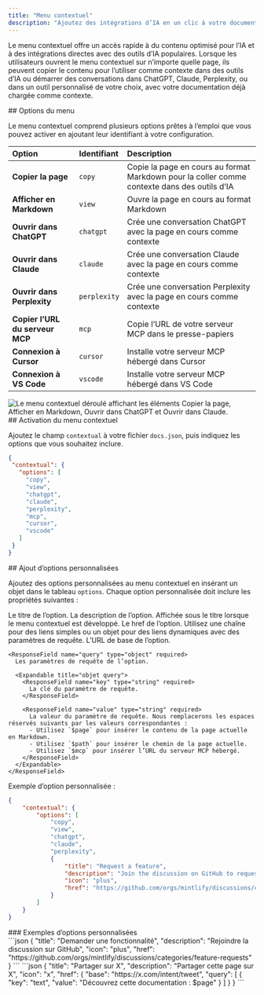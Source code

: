 ```yaml
---
title: "Menu contextuel"
description: "Ajoutez des intégrations d’IA en un clic à votre documentation"
---
```



Le menu contextuel offre un accès rapide à du contenu optimisé pour l’IA et à des intégrations directes avec des outils d’IA populaires. Lorsque les utilisateurs ouvrent le menu contextuel sur n’importe quelle page, ils peuvent copier le contenu pour l’utiliser comme contexte dans des outils d’IA ou démarrer des conversations dans ChatGPT, Claude, Perplexity, ou dans un outil personnalisé de votre choix, avec votre documentation déjà chargée comme contexte.


<div id="menu-options">
  ## Options du menu
</div>

Le menu contextuel comprend plusieurs options prêtes à l’emploi que vous pouvez activer en ajoutant leur identifiant à votre configuration.

| Option | Identifiant | Description |
|:--------|:------------|:-------------|
| **Copier la page** | `copy` | Copie la page en cours au format Markdown pour la coller comme contexte dans des outils d’IA |
| **Afficher en Markdown** | `view` | Ouvre la page en cours au format Markdown |
| **Ouvrir dans ChatGPT** | `chatgpt` | Crée une conversation ChatGPT avec la page en cours comme contexte |
| **Ouvrir dans Claude** | `claude` | Crée une conversation Claude avec la page en cours comme contexte |
| **Ouvrir dans Perplexity** | `perplexity` | Crée une conversation Perplexity avec la page en cours comme contexte |
| **Copier l’URL du serveur MCP** | `mcp` | Copie l’URL de votre serveur MCP dans le presse-papiers |
| **Connexion à Cursor** | `cursor` | Installe votre serveur MCP hébergé dans Cursor |
| **Connexion à VS Code** | `vscode` | Installe votre serveur MCP hébergé dans VS Code |

<Frame>
    <img 
    src="/images/contextual-menu/contextual-menu.png" 
    alt="Le menu contextuel déroulé affichant les éléments Copier la page, Afficher en Markdown, Ouvrir dans ChatGPT et Ouvrir dans Claude." 
  />
</Frame>

<div id="enabling-the-contextual-menu">
  ## Activation du menu contextuel
</div>

Ajoutez le champ `contextual` à votre fichier `docs.json`, puis indiquez les options que vous souhaitez inclure.

```json
{
 "contextual": {
   "options": [
     "copy",
     "view",
     "chatgpt",
     "claude",
     "perplexity",
     "mcp",
     "cursor",
     "vscode"
   ]
 }
}
```

<div id="adding-custom-options">
  ## Ajout d’options personnalisées
</div>

Ajoutez des options personnalisées au menu contextuel en insérant un objet dans le tableau `options`. Chaque option personnalisée doit inclure les propriétés suivantes :

<ResponseField name="title" type="string" required>
  Le titre de l’option.
</ResponseField>

<ResponseField name="description" type="string" required>
  La description de l’option. Affichée sous le titre lorsque le menu contextuel est développé.
</ResponseField>

<IconsRequired />

<ResponseField name="href" type="string | object" required>
  Le href de l’option. Utilisez une chaîne pour des liens simples ou un objet pour des liens dynamiques avec des paramètres de requête.
  
  <Expandable title="objet href">
    <ResponseField name="base" type="string" required>
      L’URL de base de l’option.
    </ResponseField>

    <ResponseField name="query" type="object" required>
      Les paramètres de requête de l’option.

      <Expandable title="objet query">
        <ResponseField name="key" type="string" required>
          La clé du paramètre de requête.
        </ResponseField>

        <ResponseField name="value" type="string" required>
          La valeur du paramètre de requête. Nous remplacerons les espaces réservés suivants par les valeurs correspondantes :
          - Utilisez `$page` pour insérer le contenu de la page actuelle en Markdown.
          - Utilisez `$path` pour insérer le chemin de la page actuelle.
          - Utilisez `$mcp` pour insérer l’URL du serveur MCP hébergé.
        </ResponseField>
      </Expandable>
    </ResponseField>
  </Expandable>
</ResponseField>

Exemple d’option personnalisée :

```json {9-14} wrap
{
    "contextual": {
        "options": [
            "copy",
            "view",
            "chatgpt",
            "claude",
            "perplexity",
            {
                "title": "Request a feature",
                "description": "Join the discussion on GitHub to request a new feature",
                "icon": "plus",
                "href": "https://github.com/orgs/mintlify/discussions/categories/feature-requests"
            }
        ]
    }
}
```

<div id="custom-option-examples">
  ### Exemples d’options personnalisées
</div>

<AccordionGroup>
<Accordion title="Lien simple">
```json
{
  "title": "Demander une fonctionnalité",
  "description": "Rejoindre la discussion sur GitHub",
  "icon": "plus",
  "href": "https://github.com/orgs/mintlify/discussions/categories/feature-requests"
}
```
</Accordion>

<Accordion title="Lien dynamique avec le contenu de la page">
```json
{
  "title": "Partager sur X",
  "description": "Partager cette page sur X",
  "icon": "x",
  "href": {
    "base": "https://x.com/intent/tweet",
    "query": [
      {
      "key": "text",
      "value": "Découvrez cette documentation : $page"
      }
    ]
  }
}
```
</Accordion>
</AccordionGroup>